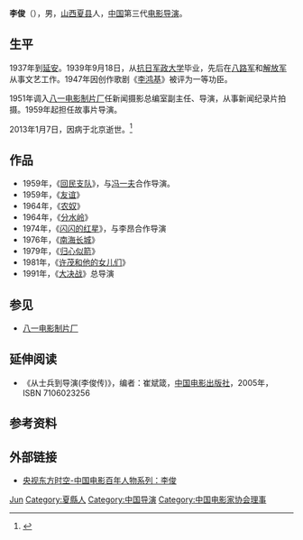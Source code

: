 {{Otheruses|other=名为李俊的其他人物|李俊}}

'''李俊'''（{{bd|1922年|3月2日|2013年|1月7日|catIdx=Li李俊}}），男，[[山西|山西]][[夏县|夏县]]人，[[中华人民共和国|中国]]第三代[[电影导演|电影导演]]。

== 生平 ==
1937年到[[延安|延安]]。1939年9月18日，从[[抗日军政大学|抗日军政大学]]毕业，先后在[[八路军|八路军]]和[[中国人民解放军|解放军]]从事文艺工作。1947年因创作歌剧《[[李鸿基|李鸿基]]》被评为一等功臣。

1951年调入[[中国人民解放军八一电影制片厂|八一电影制片厂]]任新闻摄影总编室副主任、导演，从事新闻纪录片拍摄。1959年起担任故事片导演。

2013年1月7日，因病于北京逝世。<ref>{{cite news |author= |url=http://news.sohu.com/20130109/n362843960.shtml |title=著名导演李俊逝世享年91岁 曾拍《闪闪的红星》 |work=[[搜狐网|搜狐网]] |date=2013-01-07 |accessdate=2013-04-16 |archive-date=2020-06-20 |archive-url=https://web.archive.org/web/20200620134523/http://news.sohu.com/20130109/n362843960.shtml |dead-url=no }}</ref>

== 作品 ==
*1959年，《[[回民支队_(电影)|回民支队]]》，与[[冯一夫|冯一夫]]合作导演。
*1959年，《[[友谊_(电影)|友谊]]》
*1964年，《[[农奴_(电影)|农奴]]》
*1964年，《[[分水岭_(电影)|分水岭]]》
*1974年，《[[闪闪的红星|闪闪的红星]]》，与李昂合作导演
*1976年，《[[南海长城|南海长城]]》
*1979年，《[[归心似箭|归心似箭]]》
*1981年，《[[许茂和他的女儿们|许茂和他的女儿们]]》
*1991年，《[[大决战|大决战]]》总导演

== 参见 ==
* [[八一电影制片厂|八一电影制片厂]]

== 延伸阅读 ==
* 《从士兵到导演(李俊传)》，编者：崔斌箴，[[中国电影出版社|中国电影出版社]]，2005年，ISBN 7106023256

== 参考资料 ==
{{reflist}}

== 外部链接 ==
* [http://news.sina.com.cn/c/2006-01-24/19288958813.shtml 央视东方时空-中国电影百年人物系列：李俊] {{Wayback|url=http://news.sina.com.cn/c/2006-01-24/19288958813.shtml |date=20190605152915 }}

{{国家有突出贡献电影艺术家}}
{{Navboxes
| title  = 李俊在[[中国电影家协会|中国电影家协会]]的职务
| list1  =
{{中国电影工作者协会第三届理事会}}
{{中国电影家协会第四届理事会}}
{{中国电影家协会第五届理事会}}
}}

{{Authority control}}
{{DEFAULTSORT:Li李}}
[[Category:李姓|Jun]]
[[Category:夏縣人|Category:夏縣人]]
[[Category:中国导演|Category:中国导演]]
[[Category:中国电影家协会理事|Category:中国电影家协会理事]]